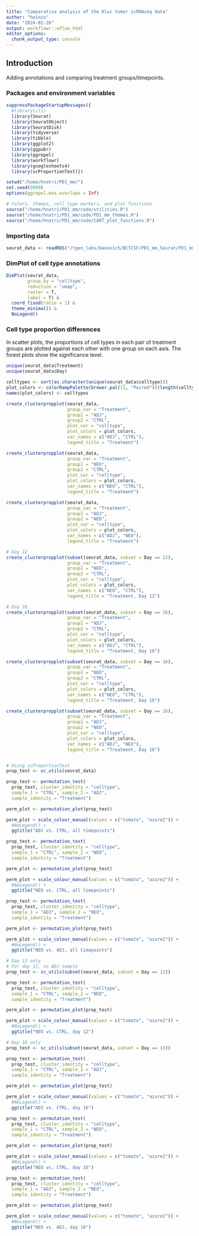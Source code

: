 ```yaml
---
title: "Comparative analysis of the Kluc tumor scRNAseq data"
author: "heinin"
date: "2024-02-26"
output: workflowr::wflow_html
editor_options:
  chunk_output_type: console
---
```


## Introduction

Adding annotations and comparing treatment groups/timepoints.

### Packages and environment variables

```r

suppressPackageStartupMessages({
  #library(cli)
  library(Seurat)
  library(SeuratObject)
  library(SeuratDisk)
  library(tidyverse)
  library(tibble)
  library(ggplot2)
  library(ggpubr)
  library(ggrepel)
  library(workflowr)
  library(googlesheets4)
  library(scProportionTest)})

setwd("/home/hnatri/PD1_mm/")
set.seed(9999)
options(ggrepel.max.overlaps = Inf)

# Colors, themes, cell type markers, and plot functions
source("/home/hnatri/PD1_mm/code/utilities.R")
source("/home/hnatri/PD1_mm/code/PD1_mm_themes.R")
source("/home/hnatri/PD1_mm/code/CART_plot_functions.R")

```

### Importing data

```r

seurat_data <- readRDS("/tgen_labs/banovich/BCTCSF/PD1_mm_Seurat/PD1_mm_Seurat_merged.Rds")

```

### DimPlot of cell type annotations

```r

DimPlot(seurat_data,
        group.by = "celltype",
        reduction = "umap",
        raster = T,
        label = T) &
  coord_fixed(ratio = 1) &
  theme_minimal() &
  NoLegend()

```

### Cell type proportion differences

In scatter plots, the proportions of cell types in each pair of treatment groups
are plotted against each other with one group on each axis. The forest plots show
the significance level.

```r

unique(seurat_data$Treatment)
unique(seurat_data$Day)

celltypes <- sort(as.character(unique(seurat_data$celltype)))
plot_colors <- colorRampPalette(brewer.pal(11, "Paired"))(length(celltypes))
names(plot_colors) <- celltypes

create_clusterpropplot(seurat_data,
                       group_var = "Treatment",
                       group1 = "ADJ",
                       group2 = "CTRL",
                       plot_var = "celltype",
                       plot_colors = plot_colors,
                       var_names = c("ADJ", "CTRL"),
                       legend_title = "Treatment")

create_clusterpropplot(seurat_data,
                       group_var = "Treatment",
                       group1 = "NEO",
                       group2 = "CTRL",
                       plot_var = "celltype",
                       plot_colors = plot_colors,
                       var_names = c("NEO", "CTRL"),
                       legend_title = "Treatment")

create_clusterpropplot(seurat_data,
                       group_var = "Treatment",
                       group1 = "ADJ",
                       group2 = "NEO",
                       plot_var = "celltype",
                       plot_colors = plot_colors,
                       var_names = c("ADJ", "NEO"),
                       legend_title = "Treatment")

# Day 12
create_clusterpropplot(subset(seurat_data, subset = Day == 12),
                       group_var = "Treatment",
                       group1 = "NEO",
                       group2 = "CTRL",
                       plot_var = "celltype",
                       plot_colors = plot_colors,
                       var_names = c("NEO", "CTRL"),
                       legend_title = "Treatment, Day 12")

# Day 16
create_clusterpropplot(subset(seurat_data, subset = Day == 16),
                       group_var = "Treatment",
                       group1 = "ADJ",
                       group2 = "CTRL",
                       plot_var = "celltype",
                       plot_colors = plot_colors,
                       var_names = c("ADJ", "CTRL"),
                       legend_title = "Treatment, Day 16")

create_clusterpropplot(subset(seurat_data, subset = Day == 16),
                       group_var = "Treatment",
                       group1 = "NEO",
                       group2 = "CTRL",
                       plot_var = "celltype",
                       plot_colors = plot_colors,
                       var_names = c("NEO", "CTRL"),
                       legend_title = "Treatment, Day 16")

create_clusterpropplot(subset(seurat_data, subset = Day == 16),
                       group_var = "Treatment",
                       group1 = "ADJ",
                       group2 = "NEO",
                       plot_var = "celltype",
                       plot_colors = plot_colors,
                       var_names = c("ADJ", "NEO"),
                       legend_title = "Treatment, Day 16")


# Using scProportionTest
prop_test <- sc_utils(seurat_data)

prop_test <- permutation_test(
  prop_test, cluster_identity = "celltype",
  sample_1 = "CTRL", sample_2 = "ADJ",
  sample_identity = "Treatment")

perm_plot <- permutation_plot(prop_test)

perm_plot + scale_colour_manual(values = c("tomato", "azure2")) +
  #NoLegend() +
  ggtitle("ADJ vs. CTRL, all timepoints")

prop_test <- permutation_test(
  prop_test, cluster_identity = "celltype",
  sample_1 = "CTRL", sample_2 = "NEO",
  sample_identity = "Treatment")

perm_plot <- permutation_plot(prop_test)

perm_plot + scale_colour_manual(values = c("tomato", "azure2")) +
  #NoLegend() +
  ggtitle("NEO vs. CTRL, all timepoints")

prop_test <- permutation_test(
  prop_test, cluster_identity = "celltype",
  sample_1 = "ADJ", sample_2 = "NEO",
  sample_identity = "Treatment")

perm_plot <- permutation_plot(prop_test)

perm_plot + scale_colour_manual(values = c("tomato", "azure2")) +
  #NoLegend() +
  ggtitle("NEO vs. ADJ, all timepoints")

# Day 12 only
# For day 12, no ADJ sample
prop_test <- sc_utils(subset(seurat_data, subset = Day == 12))

prop_test <- permutation_test(
  prop_test, cluster_identity = "celltype",
  sample_1 = "CTRL", sample_2 = "NEO",
  sample_identity = "Treatment")

perm_plot <- permutation_plot(prop_test)

perm_plot + scale_colour_manual(values = c("tomato", "azure2")) +
  #NoLegend() +
  ggtitle("NEO vs. CTRL, day 12")

# Day 16 only
prop_test <- sc_utils(subset(seurat_data, subset = Day == 16))

prop_test <- permutation_test(
  prop_test, cluster_identity = "celltype",
  sample_1 = "CTRL", sample_2 = "ADJ",
  sample_identity = "Treatment")

perm_plot <- permutation_plot(prop_test)

perm_plot + scale_colour_manual(values = c("tomato", "azure2")) +
  #NoLegend() +
  ggtitle("ADJ vs. CTRL, day 16")

prop_test <- permutation_test(
  prop_test, cluster_identity = "celltype",
  sample_1 = "CTRL", sample_2 = "NEO",
  sample_identity = "Treatment")

perm_plot <- permutation_plot(prop_test)

perm_plot + scale_colour_manual(values = c("tomato", "azure2")) +
  #NoLegend() +
  ggtitle("NEO vs. CTRL, day 16")

prop_test <- permutation_test(
  prop_test, cluster_identity = "celltype",
  sample_1 = "ADJ", sample_2 = "NEO",
  sample_identity = "Treatment")

perm_plot <- permutation_plot(prop_test)

perm_plot + scale_colour_manual(values = c("tomato", "azure2")) +
  #NoLegend() +
  ggtitle("NEO vs. ADJ, day 16")

```





